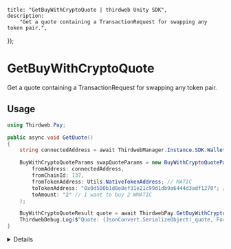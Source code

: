 
	title: "GetBuyWithCryptoQuote | thirdweb Unity SDK",
	description:
		"Get a quote containing a TransactionRequest for swapping any token pair.",
});

# GetBuyWithCryptoQuote

Get a quote containing a TransactionRequest for swapping any token pair.

## Usage

```csharp
using Thirdweb.Pay;

public async void GetQuote()
{
	string connectedAddress = await ThirdwebManager.Instance.SDK.Wallet.GetAddress();

	BuyWithCryptoQuoteParams swapQuoteParams = new BuyWithCryptoQuoteParams(
		fromAddress: connectedAddress,
		fromChainId: 137,
		fromTokenAddress: Utils.NativeTokenAddress; // MATIC
		toTokenAddress: "0x0d500b1d8e8ef31e21c99d1db9a6444d3adf1270"; // WMATIC
		toAmount: "2" // I want to buy 2 WMATIC
	);

	BuyWithCryptoQuoteResult quote = await ThirdwebPay.GetBuyWithCryptoQuote(swapQuoteParams);
	ThirdwebDebug.Log($"Quote: {JsonConvert.SerializeObject(_quote, Formatting.Indented)}");
}
```

<Details summary="Configuration">

#### BuyWithCryptoQuoteParams

A BuyWithCryptoQuoteParams object (with a helpful constructor) containing the following properties:

```csharp
string fromAddress; // Address executing the swap
BigInteger? fromChainId; // Chain ID of the from token
string fromTokenAddress; // Address of the from token
string toTokenAddress; // Address of the to token
string fromAmount; // Optional, amount of from token
string fromAmountWei; // Optional, amount of from token in wei
BigInteger? toChainId; // Optional, chain ID of the to token
string toAmount; // Optional, amount of to token
string toAmountWei; // Optional, amount of to token in wei
int? maxSlippageBPS; // Optional, maximum slippage in basis points
```

### Return Value

A BuyWithCryptoQuoteResult object containing the following properties:

```csharp
string quoteId; // Quote identifier
TransactionRequest transactionRequest; // TransactionRequest object for the swap
Approval approval; // Approval transaction details if needed
string fromAddress; // Address executing the swap
Token fromToken; // Token object of the from token
Token toToken; // Token object of the to token
string fromAmountWei; // Amount of from token in wei
string fromAmount; // Amount of from token
string toAmountMinWei; // Minimum amount of to token in wei
string toAmountMin; // Minimum amount of to token
string toAmountWei; // Amount of to token in wei
string toAmount; // Amount of to token
List<PaymentToken> paymentTokens; // Payment token details
List<ProcessingFee> processingFees; // Processing fee details
Estimated estimated; // Estimated usd values, slippage, duration if available
int maxSlippageBPS; // Maximum slippage in basis points
string bridge // Bridge to be used if applicable
```

</Details>
